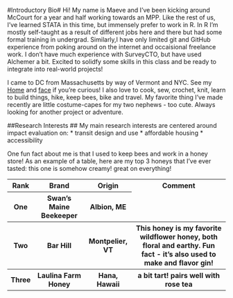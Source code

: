 #Introductory Bio#
Hi! My name is Maeve and I've been kicking around McCourt for a year and half working towards an MPP. Like the rest of us, I've learned STATA in this time, but immensely prefer to work in R. In R I'm mostly self-taught as a result of different jobs here and there but had some formal training in undergrad. Similarly,I have only limited git and GitHub experience from poking around on the internet and occaisional freelance work. I don't have much experience with SurveyCTO, but have used Alchemer a bit. Excited to solidfy some skills in this class and be ready to integrate into real-world projects! 

I came to DC from Massachusetts by way of Vermont and NYC. See my [Home](/img/nagog_pond.jfif) and  [face](/img/prof_pic.jpeg) if you're curious! I also love to cook, sew, crochet, knit, learn to build things, hike, keep bees, bike and travel. My favorite thing I've made recently are little costume-capes for my two nephews - too cute. Always looking for another project or adventure.

##Research Interests ##
My main research interests are centered around impact evaluation on:
* transit design and use
* affordable housing
* accessibility


One fun fact about me is that I used to keep bees and work in a honey store! As an example of a table, here are my top 3 honeys that I've ever tasted:
<table>
    <tr>
        <th>Rank</th>
        <th>Brand</th>
        <th>Origin</th>
        <th>Comment</th
    </tr>
    <tr>
        <th>One</th>
        <th>Swan's Maine Beekeeper</th>
        <th>Albion, ME</th
        <th>this one is somehow creamy! great on everything!</th>
    </tr>
    <tr>
        <th>Two</th>
        <th>Bar Hill</th>
        <th>Montpelier, VT</th>
        <th>This honey is my favorite wildflower honey, both floral and earthy. Fun fact - it's also used to make and flavor gin!</th
    </tr>
    <tr>
        <th>Three</th>
        <th>Laulina Farm Honey</th>
        <th>Hana, Hawaii</th>
        <th>a bit tart! pairs well with rose tea</th
    </tr>
</table>
